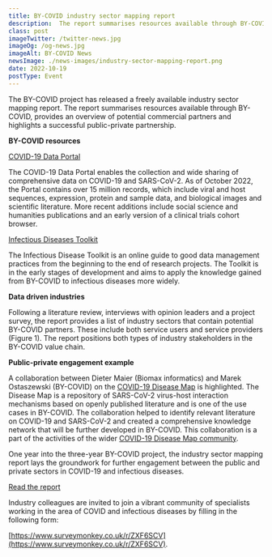 ```yaml
---
title: BY-COVID industry sector mapping report
description:  The report summarises resources available through BY-COVID, provides an overview of potential commercial partners and highlights a successful public-private partnership.
class: post
imageTwitter: /twitter-news.jpg
imageOg: /og-news.jpg
imageAlt: BY-COVID News
newsImage: ./news-images/industry-sector-mapping-report.png
date: 2022-10-19
postType: Event
---
```



The BY-COVID project has released a freely available industry sector mapping report. The report summarises resources available through BY-COVID, provides an overview of potential commercial partners and highlights a successful public-private partnership.

**BY-COVID resources**

[COVID-19 Data Portal](https://www.covid19dataportal.org/)

The COVID-19 Data Portal enables the collection and wide sharing of comprehensive data on COVID-19 and SARS-CoV-2. As of October 2022, the Portal contains over 15 million records, which include viral and host sequences, expression, protein and sample data, and biological images and scientific literature. More recent additions include social science and humanities publications and an early version of a clinical trials cohort browser.

[Infectious Diseases Toolkit](https://www.infectious-diseases-toolkit.org/)

The Infectious Disease Toolkit is an online guide to good data management practices from the beginning to the end of research projects. The Toolkit is in the early stages of development and aims to apply the knowledge gained from BY-COVID to infectious diseases more widely.

**Data driven industries**

Following a literature review, interviews with opinion leaders and a project survey, the report provides a list of industry sectors that contain potential BY-COVID partners. These include both service users and service providers (Figure 1). The report positions both types of industry stakeholders in the BY-COVID value chain.

**Public-private engagement example**

A collaboration between Dieter Maier (Biomax informatics) and Marek Ostaszewski (BY-COVID) on the [COVID-19 Disease Map](https://covid.pages.uni.lu/) is highlighted. The Disease Map is a repository of SARS-CoV-2 virus-host interaction mechanisms based on openly published literature and is one of the use cases in BY-COVID. The collaboration helped to identify relevant literature on COVID-19 and SARS-CoV-2 and created a comprehensive knowledge network that will be further developed in BY-COVID. This collaboration is a part of the activities of the wider [COVID-19 Disease Map community](https://fairdomhub.org/projects/190#people).

One year into the three-year BY-COVID project, the industry sector mapping report lays the groundwork for further engagement between the public and private sectors in COVID-19 and infectious diseases.

[Read the report](https://zenodo.org/record/7186153#.Y0gaJnbMIuW)

Industry colleagues are invited to join a vibrant community of specialists working in the area of COVID and infectious diseases by filling in the following form:

[https://www.surveymonkey.co.uk/r/ZXF6SCV](https://www.surveymonkey.co.uk/r/ZXF6SCV).




